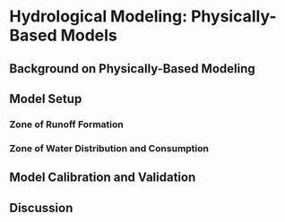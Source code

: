 # Hydrological Modeling: Physically-Based Models {#HydroModelsPhysicalModels}

## Background on Physically-Based Modeling



## Model Setup



### Zone of Runoff Formation

### Zone of Water Distribution and Consumption 

## Model Calibration and Validation

## Discussion